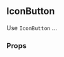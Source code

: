 

<Meta
  decorators={[withKnobs]}
  component={IconButton}
  title="Buttons|IconButton"
/>

<div style={{ position: 'relative', bottom: '20px' }}>

  ## IconButton

  Use ``IconButton`` ...

  ### Props

  <div style={{ position: 'relative', bottom: '20px' }}>
    <Props of={IconButton} />
  </div>

</div>
